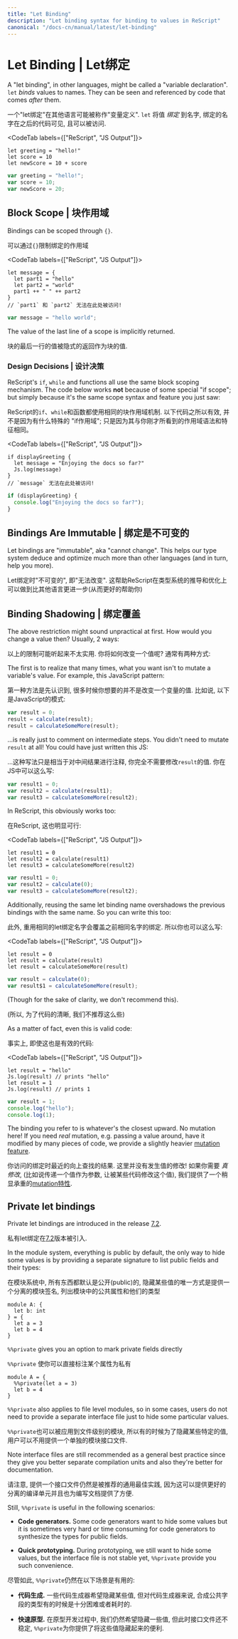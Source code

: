 ```yaml
---
title: "Let Binding"
description: "Let binding syntax for binding to values in ReScript"
canonical: "/docs-cn/manual/latest/let-binding"
---
```


# Let Binding | Let绑定

A "let binding", in other languages, might be called a "variable declaration". `let` _binds_ values to names. They can be seen and referenced by code that comes _after_ them.

一个"let绑定"在其他语言可能被称作"变量定义". `let` 将值 _绑定_ 到名字, 绑定的名字在之后的代码可见, 且可以被访问.

<CodeTab labels={["ReScript", "JS Output"]}>

```res example
let greeting = "hello!"
let score = 10
let newScore = 10 + score
```
```js
var greeting = "hello!";
var score = 10;
var newScore = 20;
```

</CodeTab>

## Block Scope | 块作用域

Bindings can be scoped through `{}`.

可以通过`{}`限制绑定的作用域

<CodeTab labels={["ReScript", "JS Output"]}>

```res example
let message = {
  let part1 = "hello"
  let part2 = "world"
  part1 ++ " " ++ part2
}
// `part1` 和 `part2` 无法在此处被访问!
```
```js
var message = "hello world";
```

</CodeTab>

The value of the last line of a scope is implicitly returned.

块的最后一行的值被隐式的返回作为块的值.

### Design Decisions | 设计决策

ReScript's `if`, `while` and functions all use the same block scoping mechanism. The code below works **not** because of some special "if scope"; but simply because it's the same scope syntax and feature you just saw:

ReScript的`if`、`while`和函数都使用相同的块作用域机制. 以下代码之所以有效, 并不是因为有什么特殊的 "if作用域"; 只是因为其与你刚才所看到的作用域语法和特征相同。

<CodeTab labels={["ReScript", "JS Output"]}>

```res
if displayGreeting {
  let message = "Enjoying the docs so far?"
  Js.log(message)
}
// `message` 无法在此处被访问!
```
```js
if (displayGreeting) {
  console.log("Enjoying the docs so far?");
}
```

</CodeTab>

## Bindings Are Immutable | 绑定是不可变的

Let bindings are "immutable", aka "cannot change". This helps our type system deduce and optimize much more than other languages (and in turn, help you more).

Let绑定时"不可变的", 即"无法改变". 这帮助ReScript在类型系统的推导和优化上可以做到比其他语言更进一步(从而更好的帮助你)

## Binding Shadowing | 绑定覆盖

The above restriction might sound unpractical at first. How would you change a value then? Usually, 2 ways:

以上的限制可能听起来不太实用. 你将如何改变一个值呢? 通常有两种方式:

The first is to realize that many times, what you want isn't to mutate a variable's value. For example, this JavaScript pattern:

第一种方法是先认识到, 很多时候你想要的并不是改变一个变量的值. 比如说, 以下是JavaScript的模式:

```js
var result = 0;
result = calculate(result);
result = calculateSomeMore(result);
```

...is really just to comment on intermediate steps. You didn't need to mutate `result` at all! You could have just written this JS:

...这种写法只是相当于对中间结果进行注释, 你完全不需要修改`result`的值. 你在JS中可以这么写:


```js
var result1 = 0;
var result2 = calculate(result1);
var result3 = calculateSomeMore(result2);
```

In ReScript, this obviously works too:

在ReScript, 这也明显可行:

<CodeTab labels={["ReScript", "JS Output"]}>

```res
let result1 = 0
let result2 = calculate(result1)
let result3 = calculateSomeMore(result2)
```
```js
var result1 = 0;
var result2 = calculate(0);
var result3 = calculateSomeMore(result2);
```

</CodeTab>

Additionally, reusing the same let binding name overshadows the previous bindings with the same name. So you can write this too:

此外, 重用相同的let绑定名字会覆盖之前相同名字的绑定. 所以你也可以这么写:

<CodeTab labels={["ReScript", "JS Output"]}>

```res
let result = 0
let result = calculate(result)
let result = calculateSomeMore(result)
```
```js
var result = calculate(0);
var result$1 = calculateSomeMore(result);
```

</CodeTab>

(Though for the sake of clarity, we don't recommend this).

(所以, 为了代码的清晰, 我们不推荐这么些)

As a matter of fact, even this is valid code:

事实上, 即使这也是有效的代码:

<CodeTab labels={["ReScript", "JS Output"]}>

```res example
let result = "hello"
Js.log(result) // prints "hello"
let result = 1
Js.log(result) // prints 1
```
```js
var result = 1;
console.log("hello");
console.log(1);
```

</CodeTab>

The binding you refer to is whatever's the closest upward. No mutation here!
If you need _real_ mutation, e.g. passing a value around, have it modified by many pieces of code, we provide a slightly heavier [mutation feature](mutation.md).

你访问的绑定时最近的向上查找的结果. 这里并没有发生值的修改! 如果你需要 _真修改_, (比如说传递一个值作为参数, 让被某些代码修改这个值), 我们提供了一个稍显承重的[mutation特性](mutation.md). 

## Private let bindings

Private let bindings are introduced in the release [7.2](https://rescript-lang.org/blog/bucklescript-release-7-2).

私有let绑定在[7.2](https://rescript-lang.org/blog/bucklescript-release-7-2)版本被引入.

In the module system, everything is public by default,
the only way to hide some values is by providing a separate signature to
list public fields and their types:

在模块系统中, 所有东西都默认是公开(public)的, 隐藏某些值的唯一方式是提供一个分离的模块签名, 列出模块中的公共属性和他们的类型

```res
module A: {
  let b: int
} = {
  let a = 3
  let b = 4
}
```
`%%private` gives you an option to mark private fields directly

`%%private` 使你可以直接标注某个属性为私有

```res
module A = {
  %%private(let a = 3)
  let b = 4
}
```

`%%private` also applies to file level modules, so in some cases,
users do not need to provide a separate interface file just to hide some particular values.

`%%private`也可以被应用到文件级别的模块, 所以有的时候为了隐藏某些特定的值, 用户可以不用提供一个单独的模块接口文件.

Note interface files are still recommended as a general best practice since they give you better
separate compilation units and also they're better for documentation.

请注意, 提供一个接口文件仍然是被推荐的通用最佳实践, 因为这可以提供更好的分离的编译单元并且也为编写文档提供了方便.

Still, `%%private` is useful in the following scenarios:

- **Code generators.** Some code generators want to hide some values but it is sometimes very hard or time consuming for code generators to synthesize the types for public fields.

- **Quick prototyping.** During prototyping, we still want to hide some values, but the interface file is not stable yet, `%%private` provide you such convenience.

尽管如此, `%%private`仍然在以下场景是有用的:
- **代码生成.** 一些代码生成器希望隐藏某些值, 但对代码生成器来说, 合成公共字段的类型有的时候是十分困难或者耗时的.

- **快速原型.** 在原型开发过程中, 我们仍然希望隐藏一些值, 但此时接口文件还不稳定, `%%private`为你提供了将这些值隐藏起来的便利.
